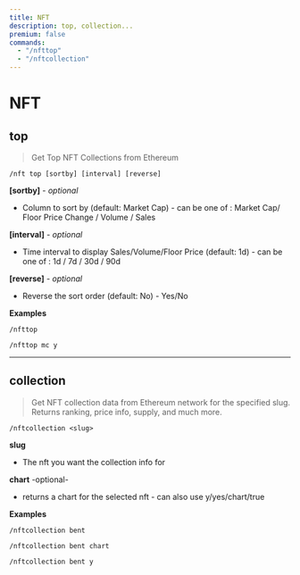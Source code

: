```yaml
---
title: NFT
description: top, collection...
premium: false
commands:
  - "/nfttop"
  - "/nftcollection"
---
```


# NFT

## top

> Get Top NFT Collections from Ethereum

```format
/nft top [sortby] [interval] [reverse]
```

**[sortby]** - _optional_

- Column to sort by (default: Market Cap) - can be one of : Market Cap/ Floor Price Change / Volume / Sales

**[interval]** - _optional_

- Time interval to display Sales/Volume/Floor Price  (default: 1d) - can be one of : 1d / 7d / 30d / 90d

**[reverse]** - _optional_

- Reverse the sort order (default: No) - Yes/No

**Examples**

```
/nfttop
```

```
/nfttop mc y
```

---

## collection

> Get NFT collection data from Ethereum network for the specified slug. Returns ranking, price info, supply, and much more.

```format
/nftcollection <slug>
```

**slug**

- The nft you want the collection info for

**chart** -optional-

- returns a chart for the selected nft - can also use y/yes/chart/true

**Examples**

```
/nftcollection bent
```

```
/nftcollection bent chart
```

```
/nftcollection bent y
```
